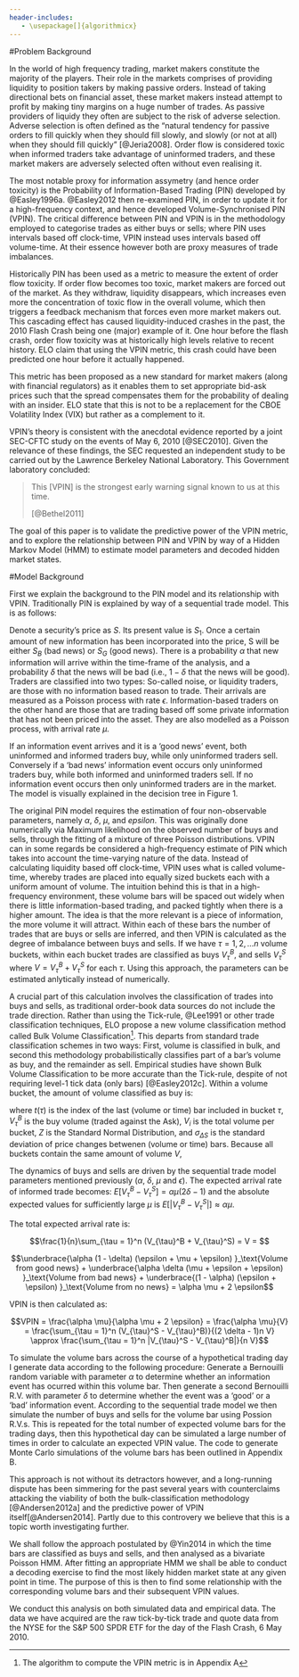 ```yaml
---
header-includes:
   - \usepackage[]{algorithmicx}
---
```

\chapter{Introduction}

#Problem Background

In the world of high frequency trading, market makers constitute the majority of the players. Their role in the markets comprises of providing liquidity to position takers by making passive orders. Instead of taking directional bets on financial asset, these market makers instead attempt to profit by making tiny margins on a huge number of trades. As passive providers of liquidy they often are subject to the risk of adverse selection. Adverse selection is often defined as the "natural tendency for passive orders to fill quickly when they should fill slowly, and slowly (or not at all) when they should fill quickly" [@Jeria2008]. Order flow is considered toxic when informed traders take advantage of uninformed traders, and these market makers are adversely selected often without even realising it. 

The most notable proxy for information assymetry (and hence order toxicity) is the Probability of Information-Based Trading (PIN) developed by @Easley1996a. @Easley2012 then re-examined PIN, in order to update it for a high-frequency context, and hence developed Volume-Synchronised PIN (VPIN). The critical difference between PIN and VPIN is in the methodology employed to categorise trades as either buys or sells; where PIN uses intervals based off clock-time, VPIN instead uses intervals based off volume-time. At their essence however both are proxy measures of trade imbalances.

Historically PIN has been used as a metric to measure the extent of order flow toxicity. If order flow becomes too toxic, market makers are forced out of the market. As they withdraw, liquidity disappears, which increases even more the concentration of toxic flow in the overall volume, which then triggers a feedback mechanism that forces even more market makers out. This cascading effect has caused  liquidity-induced crashes in the past, the 2010 Flash Crash being one (major) example of it. One hour before the flash crash, order flow toxicity was at historically high levels relative to recent history. ELO claim that using the VPIN metric, this crash could have been predicted one hour before it actually happened.

This metric has been proposed as a new standard for market makers (along with financial regulators) as it enables them to set appropriate bid-ask prices such that the spread compensates them for the probability of dealing with an insider. ELO state that this is not to be a replacement for the CBOE Volatility Index (VIX) but rather as a complement to it.

VPIN's theory is consistent with the anecdotal evidence reported by a joint SEC-CFTC study on the events of May 6, 2010 [@SEC2010]. Given the relevance of these findings, the SEC requested an independent study to be carried out by the Lawrence Berkeley National Laboratory. This Government laboratory concluded:

>This [VPIN] is the strongest early warning signal known to us at this time.
>
>[@Bethel2011]
>

The goal of this paper is to validate the predictive power of the VPIN metric, and to explore the relationship between PIN and VPIN by way of a Hidden Markov Model (HMM) to estimate model parameters and decoded hidden market states.

#Model Background

First we explain the background to the PIN model and its relationship with VPIN. Traditionally PIN is explained by way of a sequential trade model. This is as follows:

Denote a security's price as $S$. Its present value is $S_1$. Once a certain amount of new information has been incorporated into the price, S will be either $S_B$ (bad news) or $S_G$ (good news). There is a probability $\alpha$ that new information will arrive within the time-frame of the analysis, and a probability $\delta$ that the news will be bad  (i.e., $1 - \delta$ that the news will be good). Traders are classified into two types: So-called noise, or liquidity traders, are those with no information based reason to trade. Their arrivals are measured as a Poisson process with rate $\epsilon$. Information-based traders on the other hand are those that are trading based off some private information that has not been priced into the asset. They are also modelled as a Poisson process, with arrival rate $\mu$. 

If an information event arrives and it is a 'good news' event, both uninformed and informed traders buy, while only uninformed traders sell. Conversely if a 'bad news' information event occurs only uninformed traders buy, while both informed and uninformed traders sell. If no information event occurs then only uninformed traders are in the market. The model is visually explained in the decision tree in Figure 1.  

\begin{figure*}[h]
  \includegraphics{images/sequential_trade_model}
\end{figure*}

The original PIN model requires the estimation of four non-observable parameters, namely $\alpha$, $\delta$, $\mu$, and $epsilon$. This was originally done numerically via Maximum likelihood on the observed number of buys and sells, through the fitting of a mixture of three Poisson distributions. VPIN can in some regards be considered a high-frequency estimate of PIN which takes into account the time-varying nature of the data. Instead of calculating liquidity based off clock-time, VPIN uses what is called volume-time, whereby trades are placed into equally sized buckets each with a uniform amount of volume. The intuition behind this is that in a high-frequency environment, these volume bars will be spaced out widely when there is little information-based trading, and packed tightly when there is a higher amount. The idea is that the more relevant is a piece of information, the more volume it will attract. Within each of these bars the number of trades that are buys or sells are inferred, and then VPIN is calculated as the degree of imbalance between buys and sells. If we have $\tau = 1,2,... n$ volume buckets, within each bucket trades are classified as buys $V_{\tau}^B$, and sells $V_{\tau}^S$ where $V = V_{\tau}^B + V_{\tau}^S$ for each $\tau$. Using this approach, the parameters can be estimated anlytically instead of numerically.

A crucial part of this calculation involves the classification of trades into buys and sells, as traditional order-book data sources do not include the trade direction. Rather than using the Tick-rule, @Lee1991 or other trade classification techniques, ELO propose a new volume classification method called Bulk Volume Classification^[The algorithm to compute the VPIN metric is in Appendix A]. This departs from standard trade classification schemes in two ways: First, volume is classified in bulk, and second this methodology probabilistically classifies part of a bar's volume as buy, and the remainder as sell. Empirical studies have shown Bulk Volume Classification to be more accurate than the Tick-rule, despite of not requiring level-1 tick data (only bars) [@Easley2012c]. Within a volume bucket, the amount of volume classified as buy is:

\begin{equation} \label{eq:vol_buy}
V_{\tau}^B = \sum_{i = t(\tau - 1) + 1}^{t(\tau)} V_i Z \left(\frac{S_i - S_{i-1}}{\sigma_{\Delta S}}\right)
\end{equation}

where $t(\tau)$ is the index of the last (volume or time) bar included in bucket $\tau$, $V_{\tau}^B$ is the buy volume (traded against the Ask), $V_i$ is the total volume per bucket, $Z$ is the Standard Normal Distribution, and $\sigma_{\Delta S}$ is the standard deviation of price changes betwenen (volume or time) bars. Because all buckets contain the same amount of volume $V$, 

\begin{equation} \label{eq:vol_sell}
V_{\tau}^S = \sum_{i = t(\tau - 1) + 1}^{t(\tau)} V_i \left( 1 - Z \left(\frac{S_i - S_{i-1}}{\sigma_{\Delta S}} \right) \right) = V - V_{\tau}^B
\end{equation}

The dynamics of buys and sells are driven by the sequential trade model parameters mentioned previously ($\alpha$, $\delta$, $\mu$ and $\epsilon$). The expected arrival rate of informed trade becomes: $E[V_{\tau}^B - V_{\tau}^S] = \alpha \mu(2 \delta - 1)$ and the absolute expected values for sufficiently large $\mu$ is $E[|V_{\tau}^B - V_{\tau}^S|] \approx \alpha \mu$.

The total expected arrival rate is:

$$\frac{1}{n}\sum_{\tau = 1}^n (V_{\tau}^B + V_{\tau}^S) = V = $$

$$\underbrace{\alpha (1 - \delta) (\epsilon + \mu + \epsilon) }_\text{Volume from good news} + \underbrace{\alpha \delta (\mu + \epsilon + \epsilon) }_\text{Volume from bad news} + \underbrace{(1 - \alpha) (\epsilon + \epsilon) }_\text{Volume from no news} = \alpha \mu + 2 \epsilon$$

VPIN is then calculated as:

$$VPIN = \frac{\alpha \mu}{\alpha \mu + 2 \epsilon} = \frac{\alpha \mu}{V} = \frac{\sum_{\tau = 1}^n (V_{\tau}^S - V_{\tau}^B)}{(2 \delta - 1)n V} \approx  \frac{\sum_{\tau = 1}^n |V_{\tau}^S - V_{\tau}^B|}{n V}$$

To simulate the volume bars across the course of a hypothetical trading day I generate data according to the following procedure: Generate a Bernouilli random variable with parameter $\alpha$ to determine whether an information event has ocurred within this volume bar. Then generate a second Bernouilli R.V. with parameter $\delta$ to determine whether the event was a 'good' or a 'bad' information event. According to the sequential trade model we then simulate the number of buys and sells for the volume bar using Possion R.V.s. This is repeated for the total number of expected volume bars for the trading days, then this hypothetical day can be simulated a large number of times in order to calculate an expected VPIN value. The code to generate Monte Carlo simulations of the volume bars has been outlined in Appendix B.  

This approach is not without its detractors however, and a long-running dispute has been simmering for the past several years with counterclaims attacking the viability of both the bulk-classification methodology [@Andersen2012a] and the predictive power of VPIN itself[@Andersen2014]. Partly due to this controvery we believe that this is a topic worth investigating further.  

We shall follow the approach postulated by @Yin2014 in which the time bars are classified as buys and sells, and then analysed as a bivariate Poisson HMM. After fitting an appropriate HMM we shall be able to conduct a decoding exercise to find the most likely hidden market state at any given point in time. The purpose of this is then to find some relationship with the corresponding volume bars and their subsequent VPIN values.

We conduct this analysis on both simulated data and empirical data. The data we have acquired are the raw tick-by-tick trade and quote data from the NYSE for the S&P 500 SPDR ETF for the day of the Flash Crash, 6 May 2010. 